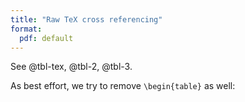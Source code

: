 ```yaml
---
title: "Raw TeX cross referencing"
format: 
  pdf: default
---
```


See @tbl-tex, @tbl-2, @tbl-3.

```{=latex}
\begin{tabular}{@{}lll@{}}
\label{tbl-tex}
\caption{Some letters with LaTeX}
\toprule
Column 1 & Column 2 & Column 3 \\ \midrule
A        & B        & C        \\
D        & E        & F        \\
G        & H        & I        \\ \bottomrule
\end{tabular}
```

```{=latex}
\begin{tabular}{@{}lll@{}}
\caption{Some letters with LaTeX {#tbl-2}}
\toprule
Column 1 & Column 2 & Column 3 \\ \midrule
A        & B        & C        \\
D        & E        & F        \\
G        & H        & I        \\ \bottomrule
\end{tabular}
```

As best effort, we try to remove `\begin{table}` as well:

```{=latex}
\begin{table}
\begin{tabular}{@{}lll@{}}
\caption{Some letters with LaTeX {#tbl-3}}
\toprule
Column 1 & Column 2 & Column 3 \\ \midrule
A        & B        & C        \\
D        & E        & F        \\
G        & H        & I        \\ \bottomrule
\end{tabular}
\end{table}
```
